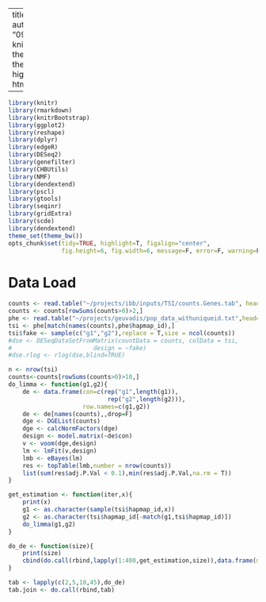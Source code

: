 
---
title: "sample size importance"
author: "Lorena Pantano"
date: "09/15/2014"
output:
  knitrBootstrap::bootstrap_document:
    theme: readable
    highlight: zenburn
    theme.chooser: TRUE
    highlight.chooser: TRUE
  html_document:
    highlight: zenburn

---

```r
library(knitr)
library(rmarkdown)
library(knitrBootstrap)
library(ggplot2)
library(reshape)
library(dplyr)
library(edgeR)
library(DESeq2)
library(genefilter)
library(CHBUtils)
library(NMF)
library(dendextend)
library(pscl)
library(gtools)
library(seqinr)
library(gridExtra)
library(scde)
library(dendextend)
theme_set(theme_bw())
opts_chunk$set(tidy=TRUE, highlight=T, figalign="center",
               fig.height=6, fig.width=6, message=F, error=F, warning=F, bootstrap.show.code=FALSE)
```

# Data Load

```r
counts <- read.table("~/projects/ibb/inputs/TSI/counts.Genes.tab", header=T, row.names=1)
counts <- counts[rowSums(counts>0)>2,]
phe <- read.table("~/projects/geuvadis/pop_data_withuniqueid.txt",header=T)
tsi <- phe[match(names(counts),phe$hapmap_id),]
tsi$fake <- sample(c("g1","g2"),replace = T,size = ncol(counts))
#dse <- DESeqDataSetFromMatrix(countData = counts, colData = tsi,
#                       design = ~fake)
#dse.rlog <- rlog(dse,blind=TRUE)

```



```r
n <- nrow(tsi)
counts<-counts[rowSums(counts>0)>10,]
do_limma <- function(g1,g2){
    de <- data.frame(con=c(rep("g1",length(g1)),
                            rep("g2",length(g2))),
                     row.names=c(g1,g2))
    de <- de[names(counts),,drop=F]
    dge <- DGEList(counts)
    dge <- calcNormFactors(dge)
    design <- model.matrix(~de$con)
    v <- voom(dge,design)
    lm <- lmFit(v,design)
    lmb <- eBayes(lm)
    res <- topTable(lmb,number = nrow(counts))
    list(sum(res$adj.P.Val < 0.1),min(res$adj.P.Val,na.rm = T))
}

get_estimation <- function(iter,x){
    print(x)
    g1 <- as.character(sample(tsi$hapmap_id,x))
    g2 <- as.character(tsi$hapmap_id[-match(g1,tsi$hapmap_id)])
    do_limma(g1,g2)
}

do_de <- function(size){
    print(size)   
    cbind(do.call(rbind,lapply(1:400,get_estimation,size)),data.frame(min=size))
}

tab <- lapply(c(2,5,10,45),do_de)
tab.join <- do.call(rbind,tab)

```
